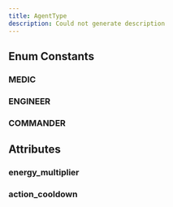 ```yaml
---
title: AgentType
description: Could not generate description
---
```


## Enum Constants

### MEDIC

<PyAttribute type="" value="" docString="Medic type." />

### ENGINEER

<PyAttribute type="" value="" docString="Engineer type." />

### COMMANDER

<PyAttribute
  type=""
  value=""
  docString="Commander type. Also used when the config `ALLOW_AGENT_TYPES` is disabled."
/>

## Attributes

### energy_multiplier

<PyAttribute
  type="float"
  value=""
  docString="Multiplier applied to the world's start energy to determine the agent's energy."
/>

### action_cooldown

<PyAttribute type="int" value="" docString="Action cooldown of the agent." />
